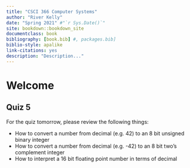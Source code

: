 ```yaml
--- 
title: "CSCI 366 Computer Systems"
author: "River Kelly"
date: "Spring 2021" #"`r Sys.Date()`"
site: bookdown::bookdown_site
documentclass: book
bibliography: [book.bib] #, packages.bib]
biblio-style: apalike
link-citations: yes
description: "Description..."
---
```


# Welcome

## Quiz 5

For the quiz tomorrow, please review the following things:

- How to convert a number from decimal (e.g. 42) to an 8 bit unsigned binary integer
- How to convert a number from decimal (e.g. -42) to an 8 bit two's complement integer
- How to interpret a 16 bit floating point number in terms of decimal
